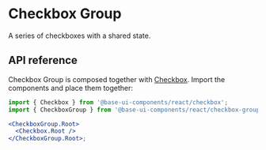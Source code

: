 # Checkbox Group

<Subtitle>A series of checkboxes with a shared state.</Subtitle>
<Meta
  name="description"
  content="A high-quality, unstyled React checkbox group component that provides a shared state for a series of checkboxes."
/>

<Demo path="./demos/hero" />

## API reference

Checkbox Group is composed together with [Checkbox](/new/components/checkbox). Import the components and place them together:

```jsx title="Anatomy"
import { Checkbox } from '@base-ui-components/react/checkbox';
import { CheckboxGroup } from '@base-ui-components/react/checkbox-group';

<CheckboxGroup.Root>
  <Checkbox.Root />
</CheckboxGroup.Root>;
```

<Reference component="CheckboxGroup" parts="Root" />
